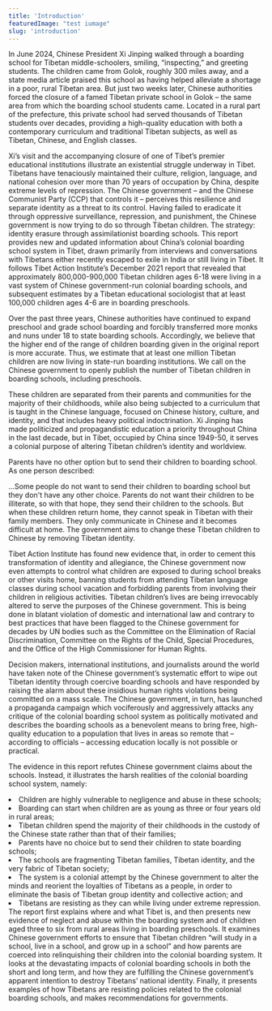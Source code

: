 ```yaml
---
title: 'Introduction'
featuredImage: "test iumage"
slug: 'introduction'
---
```


In June 2024, Chinese President Xi Jinping walked through a boarding school for Tibetan middle-schoolers, smiling, “inspecting,” and greeting students. The children came from Golok, roughly 300 miles away, and a state media article praised this school as having helped alleviate a shortage in a poor, rural Tibetan area. But just two weeks later, Chinese authorities forced the closure of a famed Tibetan private school in Golok – the same area from which the boarding school students came. Located in a rural part of the prefecture, this private school had served thousands of Tibetan students over decades, providing a high-quality education with both a contemporary curriculum and traditional Tibetan subjects, as well as Tibetan, Chinese, and English classes.

Xi’s visit and the accompanying closure of one of Tibet’s premier educational institutions illustrate an existential struggle underway in Tibet. Tibetans have tenaciously maintained their culture, religion, language, and national cohesion over more than 70 years of occupation by China, despite extreme levels of repression. The Chinese government – and the Chinese Communist Party (CCP) that controls it – perceives this resilience and separate identity as a threat to its control. Having failed to eradicate it through oppressive surveillance, repression, and punishment, the Chinese government is now trying to do so through Tibetan children. The strategy: identity erasure through assimilationist boarding schools. 
This report provides new and updated information about China’s colonial boarding school system in Tibet, drawn primarily from interviews and conversations with Tibetans either recently escaped to exile in India or still living in Tibet. It follows Tibet Action Institute’s December 2021 report that revealed that approximately 800,000-900,000 Tibetan children ages 6-18 were living in a vast system of Chinese government-run colonial boarding schools, and subsequent estimates by a Tibetan educational sociologist that at least 100,000 children ages 4-6 are in boarding preschools. 

Over the past three years, Chinese authorities have continued to expand preschool and grade school boarding and forcibly transferred more monks and nuns under 18 to state boarding schools. Accordingly, we believe that the higher end of the range of children boarding given in the original report is more accurate. Thus, we estimate that at least one million Tibetan children are now living in state-run boarding institutions. We call on the Chinese government to openly publish the number of Tibetan children in boarding schools, including preschools.

These children are separated from their parents and communities for the majority of their childhoods, while also being subjected to a curriculum that is taught in the Chinese language, focused on Chinese history, culture, and identity, and that includes heavy political indoctrination. Xi Jinping has made politicized and propagandistic education a priority throughout China in the last decade, but in Tibet, occupied by China since 1949-50, it serves a colonial purpose of altering Tibetan children’s identity and worldview.

Parents have no other option but to send their children to boarding school. As one person described:

<QuotePrimary>
    …Some people do not want to send their children to boarding school but they don't have any other choice. Parents do not want their children to be illiterate, so with that hope, they send their children to the schools. But when these children return home, they cannot speak in Tibetan with their family members. They only communicate in Chinese and it becomes difficult at home. The government aims to change these Tibetan children to Chinese by removing Tibetan identity.
</QuotePrimary>


Tibet Action Institute has found new evidence that, in order to cement this transformation of identity and allegiance, the Chinese government now even attempts to control what children are exposed to during school breaks or other visits home, banning students from attending Tibetan language classes during school vacation and forbidding parents from involving their children in religious activities. Tibetan children’s lives are being irrevocably altered to serve the purposes of the Chinese government. This is being done in blatant violation of domestic and international law and contrary to best practices that have been flagged to the Chinese government for decades by UN bodies such as the Committee on the Elimination of Racial Discrimination, Committee on the Rights of the Child, Special Procedures, and the Office of the High Commissioner for Human Rights.

Decision makers, international institutions, and journalists around the world have taken note of the Chinese government’s systematic effort to wipe out Tibetan identity through coercive boarding schools and have responded by raising the alarm about these insidious human rights violations being committed on a mass scale. The Chinese government, in turn, has launched a propaganda campaign which vociferously and aggressively attacks any critique of the colonial boarding school system as politically motivated and describes the boarding schools as a benevolent means to bring free, high-quality education to a population that lives in areas so remote that – according to officials – accessing education locally is not possible or practical.

The evidence in this report refutes Chinese government claims about the schools. Instead, it illustrates the harsh realities of the colonial boarding school system, namely:

<List list="list-disc">
        <li>Children are highly vulnerable to negligence and abuse in these schools;</li>
        <li>Boarding can start when children are as young as three or four years old in rural areas;</li>
        <li>Tibetan children spend the majority of their childhoods in the custody of the Chinese state rather than that of their families;</li>
        <li>Parents have no choice but to send their children to state boarding schools;</li>
        <li>The schools are fragmenting Tibetan families, Tibetan identity, and the very fabric of Tibetan society;</li>
        <li>The system is a colonial attempt by the Chinese government to alter the minds and reorient the loyalties of Tibetans as a people, in order to eliminate the basis of Tibetan group identity and collective action; and</li>
        <li>Tibetans are resisting as they can while living under extreme repression.</li>
</List>
The report first explains where and what Tibet is, and then presents new evidence of neglect and abuse within the boarding system and of children aged three to six from rural areas living in boarding preschools. It examines Chinese government efforts to ensure that Tibetan children “will study in a school, live in a school, and grow up in a school” and how parents are coerced into relinquishing their children into the colonial boarding system. It looks at the devastating impacts of colonial boarding schools in both the short and long term, and how they are fulfilling the Chinese government’s apparent intention to destroy Tibetans’ national identity. Finally, it presents examples of how Tibetans are resisting policies related to the colonial boarding schools, and makes recommendations for governments.